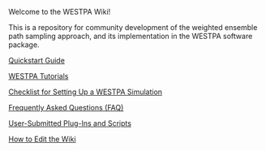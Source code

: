 Welcome to the WESTPA Wiki!

This is a repository for community development of the weighted ensemble path sampling approach, and its implementation in the WESTPA software package.

[[Quickstart Guide]] 

[[WESTPA Tutorials]]

[[Checklist for Setting Up a WESTPA Simulation]]

[[Frequently Asked Questions (FAQ)]]

[[User-Submitted Plug-Ins and Scripts]]

[[How to Edit the Wiki]]

